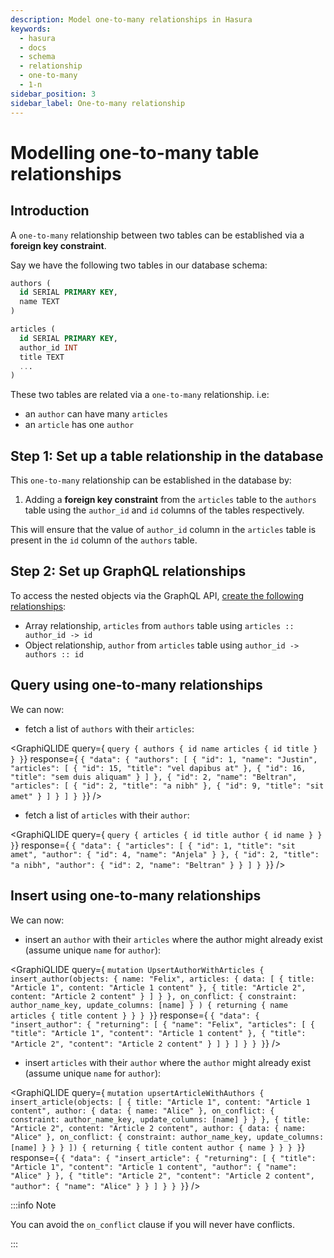 ```yaml
---
description: Model one-to-many relationships in Hasura
keywords:
  - hasura
  - docs
  - schema
  - relationship
  - one-to-many
  - 1-n
sidebar_position: 3
sidebar_label: One-to-many relationship
---
```



# Modelling one-to-many table relationships

## Introduction

A `one-to-many` relationship between two tables can be established via a
**foreign key constraint**.

Say we have the following two tables in our database schema:

```sql
authors (
  id SERIAL PRIMARY KEY,
  name TEXT
)

articles (
  id SERIAL PRIMARY KEY,
  author_id INT
  title TEXT
  ...
)
```

These two tables are related via a `one-to-many` relationship. i.e:

- an `author` can have many `articles`
- an `article` has one `author`

## Step 1: Set up a table relationship in the database

This `one-to-many` relationship can be established in the database by:

1.  Adding a **foreign key constraint** from the `articles` table to the
    `authors` table using the `author_id` and `id` columns of the tables
    respectively.

This will ensure that the value of `author_id` column in the `articles`
table is present in the `id` column of the `authors` table.

## Step 2: Set up GraphQL relationships

To access the nested objects via the GraphQL API,
[create the following relationships](/graphql/core/databases/postgres/schema/table-relationships/create.mdx):

- Array relationship, `articles` from `authors` table using
  `articles :: author_id -> id`
- Object relationship, `author` from `articles` table using
  `author_id -> authors :: id`

## Query using one-to-many relationships

We can now:

- fetch a list of `authors` with their `articles`:

<GraphiQLIDE
  query={
 `query {
    authors {
      id
      name
      articles {
        id
        title
      }
    }
 }`}
  response={
 `{
  "data": {
    "authors": [
      {
        "id": 1,
        "name": "Justin",
        "articles": [
          {
            "id": 15,
            "title": "vel dapibus at"
          },
          {
            "id": 16,
            "title": "sem duis aliquam"
          }
        ]
      },
      {
        "id": 2,
        "name": "Beltran",
        "articles": [
          {
            "id": 2,
            "title": "a nibh"
          },
          {
            "id": 9,
            "title": "sit amet"
          }
        ]
      }
    ]
  }
 }`}
/>

- fetch a list of `articles` with their `author`:

<GraphiQLIDE
  query={
 `query {
    articles {
      id
      title
      author {
        id
        name
      }
    }
 }`}
  response={
 `{
  "data": {
    "articles": [
      {
        "id": 1,
        "title": "sit amet",
        "author": {
          "id": 4,
          "name": "Anjela"
        }
      },
      {
        "id": 2,
        "title": "a nibh",
        "author": {
          "id": 2,
          "name": "Beltran"
        }
      }
    ]
  }
 }`}
/>

## Insert using one-to-many relationships

We can now:

- insert an `author` with their `articles` where the author might
  already exist (assume unique `name` for `author`):

<GraphiQLIDE
  query={
 `mutation UpsertAuthorWithArticles {
  insert_author(objects: {
    name: "Felix",
    articles: {
      data: [
        {
          title: "Article 1",
          content: "Article 1 content"
        },
        {
          title: "Article 2",
          content: "Article 2 content"
        }
      ]
    }
  },
    on_conflict: {
      constraint: author_name_key,
      update_columns: [name]
    }
  ) {
    returning {
      name
      articles {
        title
        content
      }
    }
  }
 }`}
  response={
 `{
  "data": {
    "insert_author": {
      "returning": [
        {
          "name": "Felix",
          "articles": [
            {
              "title": "Article 1",
              "content": "Article 1 content"
            },
            {
              "title": "Article 2",
              "content": "Article 2 content"
            }
          ]
        }
      ]
    }
  }
 }`}
/>

- insert `articles` with their `author` where the `author` might
  already exist (assume unique `name` for `author`):

<GraphiQLIDE
  query={
 `mutation upsertArticleWithAuthors {
  insert_article(objects: [
    {
      title: "Article 1",
      content: "Article 1 content",
      author: {
        data: {
          name: "Alice"
        },
        on_conflict: {
          constraint: author_name_key,
          update_columns: [name]
        }
      }
    },
    {
      title: "Article 2",
      content: "Article 2 content",
      author: {
        data: {
          name: "Alice"
        },
        on_conflict: {
          constraint: author_name_key,
          update_columns: [name]
        }
      }
    }
  ]) {
    returning {
      title
      content
      author {
        name
      }
    }
  }
 }`}
  response={
 `{
  "data": {
    "insert_article": {
      "returning": [
        {
          "title": "Article 1",
          "content": "Article 1 content",
          "author": {
            "name": "Alice"
          }
        },
        {
          "title": "Article 2",
          "content": "Article 2 content",
          "author": {
            "name": "Alice"
          }
        }
      ]
    }
  }
 }`}
/>

:::info Note

You can avoid the `on_conflict` clause if you will never have conflicts.

:::
